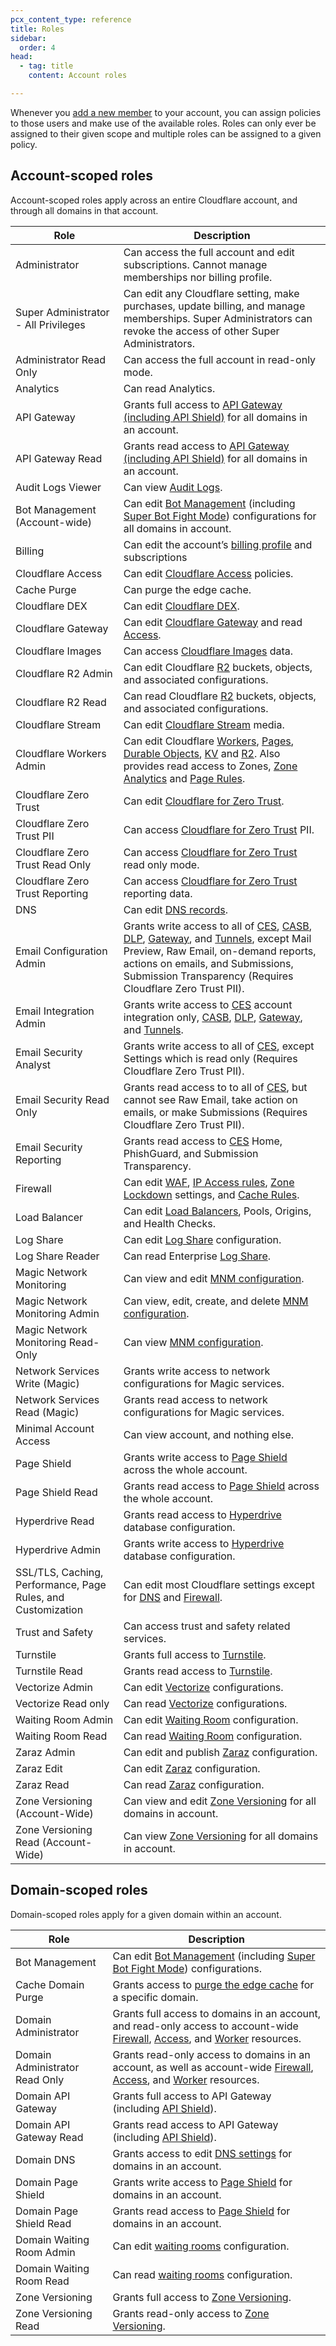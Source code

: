 ```yaml
---
pcx_content_type: reference
title: Roles
sidebar:
  order: 4
head:
  - tag: title
    content: Account roles

---
```


Whenever you [add a new member](/fundamentals/setup/manage-members/manage/) to your account, you can assign policies to those users and make use of the available roles. Roles can only ever be assigned to their given scope and multiple roles can be assigned to a given policy.

## Account-scoped roles

Account-scoped roles apply across an entire Cloudflare account, and through all domains in that account.

| Role                                                         | Description                                                                                                                                                                                                                                                         |
| ------------------------------------------------------------ | ------------------------------------------------------------------------------------------------------------------------------------------------------------------------------------------------------------------------------------------------------------------- |
| Administrator                                                | Can access the full account and edit subscriptions. Cannot manage memberships nor billing profile.                                                                                                                                                                  |
| Super Administrator - All Privileges                         | Can edit any Cloudflare setting, make purchases, update billing, and manage memberships. Super Administrators can revoke the access of other Super Administrators.                                                                                                  |
| Administrator Read Only                                      | Can access the full account in read-only mode.                                                                                                                                                                                                                      |
| Analytics                                                    | Can read Analytics.                                                                                                                                                                                                                                                 |
| API Gateway                                                  | Grants full access to [API Gateway (including API Shield)](/api-shield/) for all domains in an account.                                                                                                                                                             |
| API Gateway Read                                             | Grants read access to [API Gateway (including API Shield)](/api-shield/) for all domains in an account.                                                                                                                                                             |
| Audit Logs Viewer                                            | Can view [Audit Logs](/fundamentals/setup/account/account-security/review-audit-logs/).                                                                                                                                                                             |
| Bot Management (Account-wide)                                | Can edit [Bot Management](/bots/plans/bm-subscription/) (including [Super Bot Fight Mode](/bots/get-started/pro/)) configurations for all domains in account.                                                                                                       |
| Billing                                                      | Can edit the account’s [billing profile](/fundamentals/subscriptions-and-billing/create-billing-profile/) and subscriptions                                                                                                                                         |
| Cloudflare Access                                            | Can edit [Cloudflare Access](/cloudflare-one/policies/access/) policies.                                                                                                                                                                                            |
| Cache Purge                                                  | Can purge the edge cache.                                                                                                                                                                                                                                           |
| Cloudflare DEX                                               | Can edit [Cloudflare DEX](/cloudflare-one/insights/dex/).                                                                                                                                                                                                           |
| Cloudflare Gateway                                           | Can edit [Cloudflare Gateway](/cloudflare-one/policies/gateway/) and read [Access](/cloudflare-one/identity/).                                                                                                                                                      |
| Cloudflare Images                                            | Can access [Cloudflare Images](/images/) data.                                                                                                                                                                                                                      |
| Cloudflare R2 Admin                                          | Can edit Cloudflare [R2](/r2/) buckets, objects, and associated configurations.                                                                                                                                                                                     |
| Cloudflare R2 Read                                           | Can read Cloudflare [R2](/r2/) buckets, objects, and associated configurations.                                                                                                                                                                                     |
| Cloudflare Stream                                            | Can edit [Cloudflare Stream](/stream/) media.                                                                                                                                                                                                                       |
| Cloudflare Workers Admin                                     | Can edit Cloudflare [Workers](/workers/), [Pages](/pages/), [Durable Objects](/durable-objects/), [KV](/kv/) and [R2](/r2/). Also provides read access to Zones, [Zone Analytics](/analytics/account-and-zone-analytics/zone-analytics/) and [Page Rules](/rules/). |
| Cloudflare Zero Trust                                        | Can edit [Cloudflare for Zero Trust](/cloudflare-one/).                                                                                                                                                                                                             |
| Cloudflare Zero Trust PII                                    | Can access [Cloudflare for Zero Trust](/cloudflare-one/) PII.                                                                                                                                                                                                       |
| Cloudflare Zero Trust Read Only                              | Can access [Cloudflare for Zero Trust](/cloudflare-one/) read only mode.                                                                                                                                                                                            |
| Cloudflare Zero Trust Reporting                              | Can access [Cloudflare for Zero Trust](/cloudflare-one/) reporting data.                                                                                                                                                                                            |
| DNS                                                          | Can edit [DNS records](/dns/manage-dns-records/).                                                                                                                                                                                                                   |
| Email Configuration Admin                                    | Grants write access to all of [CES](/email-security/), [CASB](/cloudflare-one/applications/scan-apps/), [DLP](/cloudflare-one/policies/data-loss-prevention/), [Gateway](/cloudflare-one/policies/gateway/), and [Tunnels](/cloudflare-one/connections/connect-networks/), except Mail Preview, Raw Email, on-demand reports, actions on emails, and Submissions, Submission Transparency (Requires Cloudflare Zero Trust PII).                                           |
| Email Integration Admin                                      | Grants write access to [CES](/email-security/) account integration only, [CASB](/cloudflare-one/applications/scan-apps/), [DLP](/cloudflare-one/policies/data-loss-prevention/), [Gateway](/cloudflare-one/policies/gateway/), and [Tunnels](/cloudflare-one/connections/connect-networks/).                                                                                                                                                                               |
| Email Security Analyst                                       | Grants write access to all of [CES](/email-security/), except Settings which is read only (Requires Cloudflare Zero Trust PII).
| Email Security Read Only                                     | Grants read access to to all of [CES](/email-security/), but cannot see Raw Email, take action on emails, or make Submissions (Requires Cloudflare Zero Trust PII).
| Email Security Reporting                                     | Grants read access to [CES](/email-security/) Home, PhishGuard, and Submission Transparency.
| Firewall                                                     | Can edit [WAF](/waf/), [IP Access rules](/waf/tools/ip-access-rules/), [Zone Lockdown](/waf/tools/zone-lockdown/) settings, and [Cache Rules](/cache/how-to/cache-rules/).                                                                                          |
| Load Balancer                                                | Can edit [Load Balancers](/load-balancing/), Pools, Origins, and Health Checks.                                                                                                                                                                                     |
| Log Share                                                    | Can edit [Log Share](/logs/) configuration.                                                                                                                                                                                                                         |
| Log Share Reader                                             | Can read Enterprise [Log Share](/logs/).                                                                                                                                                                                                                            |
| Magic Network Monitoring                                     | Can view and edit [MNM configuration](/magic-network-monitoring/).                                                                                                                                                                                                  |
| Magic Network Monitoring Admin                               | Can view, edit, create, and delete [MNM configuration](/magic-network-monitoring/).                                                                                                                                                                                 |
| Magic Network Monitoring Read-Only                           | Can view [MNM configuration](/magic-network-monitoring/).                                                                                                                                                                                                           |
| Network Services Write (Magic)                               | Grants write access to network configurations for Magic services.                                                                                                                                                                                                   |
| Network Services Read (Magic)                                | Grants read access to network configurations for Magic services.                                                                                                                                                                                                    |
| Minimal Account Access                                       | Can view account, and nothing else.                                                                                                                                                                                                                                 |
| Page Shield                                                  | Grants write access to [Page Shield](/page-shield/) across the whole account.                                                                                                                                                                                       |
| Page Shield Read                                             | Grants read access to [Page Shield](/page-shield/) across the whole account.                                                                                                                                                                                        |
| Hyperdrive Read                                              | Grants read access to [Hyperdrive](/hyperdrive/) database configuration.                                                                                                                                                                                            |
| Hyperdrive Admin                                             | Grants write access to [Hyperdrive](/hyperdrive/) database configuration.                                                                                                                                                                                           |
| SSL/TLS, Caching, Performance, Page Rules, and Customization | Can edit most Cloudflare settings except for [DNS](/dns/) and [Firewall](/waf/).                                                                                                                                                                                    |
| Trust and Safety                                             | Can access trust and safety related services.                                                                                                                                                                                                                       |
| Turnstile                                                    | Grants full access to [Turnstile](/turnstile/).                                                                                                                                                                                                                     |
| Turnstile Read                                               | Grants read access to [Turnstile](/turnstile/).                                                                                                                                                                                                                     |
| Vectorize Admin                                              | Can edit [Vectorize](/vectorize/) configurations.                                                                                                                                                                                                                   |
| Vectorize Read only                                          | Can read [Vectorize](/vectorize/) configurations.                                                                                                                                                                                                                   |
| Waiting Room Admin                                           | Can edit [Waiting Room](/waiting-room/) configuration.                                                                                                                                                                                                              |
| Waiting Room Read                                            | Can read [Waiting Room](/waiting-room/) configuration.                                                                                                                                                                                                              |
| Zaraz Admin                                                  | Can edit and publish [Zaraz](/zaraz/) configuration.                                                                                                                                                                                                                |
| Zaraz Edit                                                   | Can edit [Zaraz](/zaraz/) configuration.                                                                                                                                                                                                                            |
| Zaraz Read                                                   | Can read [Zaraz](/zaraz/) configuration.                                                                                                                                                                                                                            |
| Zone Versioning (Account-Wide)                               | Can view and edit [Zone Versioning](/version-management/) for all domains in account.                                                                                                                                                                               |
| Zone Versioning Read (Account-Wide)                          | Can view [Zone Versioning](/version-management/) for all domains in account.                                                                                                                                                                                        |

## Domain-scoped roles

Domain-scoped roles apply for a given domain within an account.

| Role                           | Description                                                                                                                                                                                                                |
| ------------------------------ | -------------------------------------------------------------------------------------------------------------------------------------------------------------------------------------------------------------------------- |
| Bot Management                 | Can edit [Bot Management](/bots/plans/bm-subscription/) (including [Super Bot Fight Mode](/bots/get-started/pro/)) configurations.                                                                                         |
| Cache Domain Purge             | Grants access to [purge the edge cache](/cache/how-to/purge-cache/) for a specific domain.                                                                                                                                 |
| Domain Administrator           | Grants full access to domains in an account, and read-only access to account-wide [Firewall](/waf/managed-rules/deploy-account-dashboard/), [Access](/cloudflare-one/policies/access/), and [Worker](/workers/) resources. |
| Domain Administrator Read Only | Grants read-only access to domains in an account, as well as account-wide [Firewall](/waf/managed-rules/deploy-account-dashboard/), [Access](/cloudflare-one/policies/access/), and [Worker](/workers/) resources.         |
| Domain API Gateway             | Grants full access to API Gateway (including [API Shield](/api-shield/)).                                                                                                                                                  |
| Domain API Gateway Read        | Grants read access to API Gateway (including [API Shield](/api-shield/)).                                                                                                                                                  |
| Domain DNS                     | Grants access to edit [DNS settings](/dns/) for domains in an account.                                                                                                                                                     |
| Domain Page Shield             | Grants write access to [Page Shield](/page-shield/) for domains in an account.                                                                                                                                             |
| Domain Page Shield Read        | Grants read access to [Page Shield](/page-shield/) for domains in an account.                                                                                                                                              |
| Domain Waiting Room Admin      | Can edit [waiting rooms](/waiting-room/) configuration.                                                                                                                                                                    |
| Domain Waiting Room Read       | Can read [waiting rooms](/waiting-room/) configuration.                                                                                                                                                                    |
| Zone Versioning                | Grants full access to [Zone Versioning](/version-management/).                                                                                                                                                             |
| Zone Versioning Read           | Grants read-only access to [Zone Versioning](/version-management/).                                                                                                                                                        |
